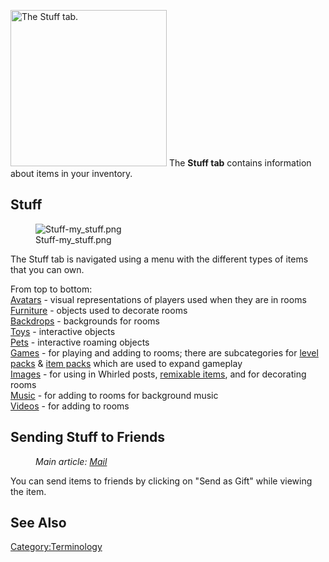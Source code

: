 [[Image:Stuff.png|right|250px|thumb|The Stuff tab.]]
The '''Stuff tab''' contains information about items in your inventory.

== Stuff ==
[[Image:Stuff-my stuff.png|left]]

The Stuff tab is navigated using a menu with the different types of items that you can own.

From top to bottom:<br>
{{bul}} [[Avatar]]s - visual representations of players used when they are in rooms<br>
{{bul}} [[Furniture]] - objects used to decorate rooms<br>
{{bul}} [[Backdrop]]s - backgrounds for rooms<br>
{{bul}} [[Toy]]s - interactive objects<br>
{{bul}} [[Pet]]s - interactive roaming objects<br>
{{bul}} [[Game]]s - for playing and adding to rooms; there are subcategories for [[level pack]]s & [[item pack]]s which are used to expand gameplay<br>
{{bul}} [[Image]]s - for using in Whirled posts, [[remixable items]], and for decorating rooms<br>
{{bul}} [[Music]] - for adding to rooms for background music<br>
{{bul}} [[Video]]s - for adding to rooms
{{clearleft}}

== Sending Stuff to Friends ==
:''Main article: [[Mail#Sending_Items_in_Mail|Mail]]''
You can send items to friends by clicking on "Send as Gift" while viewing the item.

== See Also ==
{{createnav}}
[[Category:Terminology]]